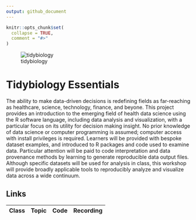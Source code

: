 ```yaml
---
output: github_document
---
```


<!-- README.md is generated from README.Rmd. Please edit that file -->

```r
knitr::opts_chunk$set(
  collapse = TRUE,
  comment = "#>"
)
```
![tidybiology](README_files/figure-gfm/tidybiology_channel_art.png)
  
<!-- badges: start -->
<!-- badges: end -->
  
# Tidybiology Essentials
  
The ability to make data-driven decisions is redefining fields as far-reaching as healthcare, science, technology, finance, and beyone. This project provides an introduction to the emerging field of health data science using the R software language, including data analysis and visualization, with a particular focus on its utility for decision making insight. No prior knowledge of data science or computer programming is assumed; computer access with install privileges is required. Learners will be provided with bespoke dataset examples, and introduced to R packages and code used to examine data. Particular attention will be paid to code interpretation and data provenance methods by learning to generate reproducible data output files. Although specific datasets will be used for analysis in class, this workshop will provide broadly applicable tools to reproducibly analyze and visualize data across a wide continuum.
  

## Links
| Class  | Topic | Code | Recording |
| ------------- | ------------- | --- | --- |

  